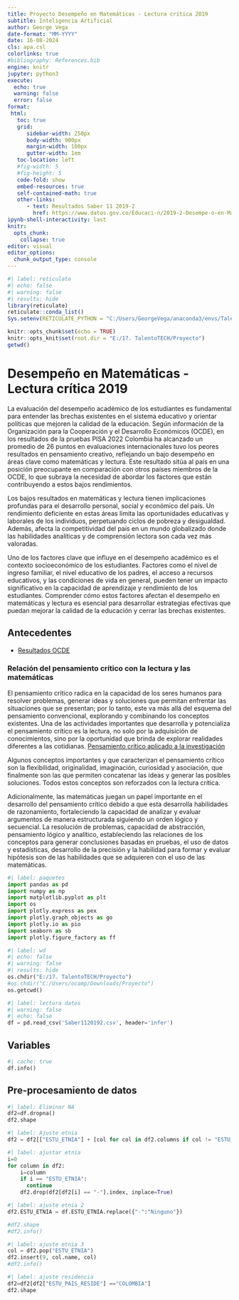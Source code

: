 ```yaml
---
title: Proyecto Desempeño en Matemáticas - Lectura crítica 2019
subtitle: Inteligencia Artificial
author: George Vega
date-format: "MM-YYYY"
date: 16-08-2024
cls: apa.csl
colorlinks: true
#bibliography: References.bib
engine: knitr
jupyter: python3
execute:
  echo: true
  warning: false
  error: false
format:
 html:
   toc: true
   grid:
      sidebar-width: 250px
      body-width: 900px
      margin-width: 100px
      gutter-width: 1em
   toc-location: left
   #fig-width: 5
   #fig-height: 5
   code-fold: show
   embed-resources: true
   self-contained-math: true
   other-links:
      - text: Resultados Saber 11 2019-2
        href: https://www.datos.gov.co/Educaci-n/2019-2-Desempe-o-en-Matem-ticas-de-los-estudiantes/3qm6-df8e
ipynb-shell-interactivity: last
knitr:
  opts_chunk: 
    collapse: true
editor: visual
editor_options: 
  chunk_output_type: console
---
```


```{=html}
<style scoped>
table {
  font-size: 11px;

}
</style>
```
```r
#| label: reticulate
#| echo: false
#| warning: false
#| results: hide
library(reticulate)
reticulate::conda_list()
Sys.setenv(RETICULATE_PYTHON = "C:/Users/GeorgeVega/anaconda3/envs/TalentoTECH")
```

```r
knitr::opts_chunk$set(echo = TRUE)
knitr::opts_knit$set(root.dir = "E:/17. TalentoTECH/Proyecto")
getwd()
```

# Desempeño en Matemáticas - Lectura crítica 2019

La evaluación del desempeño académico de los estudiantes es fundamental para entender las brechas existentes en el sistema educativo y orientar políticas que mejoren la calidad de la educación. Según información de la Organización para la Cooperación y el Desarrollo Económicos (OCDE), en los resultados de la pruebas PISA 2022 Colombia ha alcanzado un promedio de 26 puntos en evaluaciones internacionales tuvo los peores resultados en pensamiento creativo, reflejando un bajo desempeño en áreas clave como matemáticas y lectura. Este resultado sitúa al país en una posición preocupante en comparación con otros países miembros de la OCDE, lo que subraya la necesidad de abordar los factores que están contribuyendo a estos bajos rendimientos.

Los bajos resultados en matemáticas y lectura tienen implicaciones profundas para el desarrollo personal, social y económico del país. Un rendimiento deficiente en estas áreas limita las oportunidades educativas y laborales de los individuos, perpetuando ciclos de pobreza y desigualdad. Además, afecta la competitividad del país en un mundo globalizado donde las habilidades analíticas y de comprensión lectora son cada vez más valoradas.

Uno de los factores clave que influye en el desempeño académico es el contexto socioeconómico de los estudiantes. Factores como el nivel de ingreso familiar, el nivel educativo de los padres, el acceso a recursos educativos, y las condiciones de vida en general, pueden tener un impacto significativo en la capacidad de aprendizaje y rendimiento de los estudiantes. Comprender cómo estos factores afectan el desempeño en matemáticas y lectura es esencial para desarrollar estrategias efectivas que puedan mejorar la calidad de la educación y cerrar las brechas existentes.

## Antecedentes

-   [Resultados OCDE](https://www.portafolio.co/economia/regiones/colombia-con-los-peores-resultados-de-las-pruebas-pisa-de-la-ocde-606991)

### Relación del pensamiento crítico con la lectura y las matemáticas

El pensamiento crítico radica en la capacidad de los seres humanos para resolver problemas, generar ideas y soluciones que permitan enfrentar las situaciones que se presentan; por lo tanto, este va más allá del esquema del pensamiento convencional, explorando y combinando los conceptos existentes. Una de las actividades importantes que desarrolla y potencializa el pensamiento crítico es la lectura, no solo por la adquisición de conocimientos, sino por la oportunidad que brinda de explorar realidades diferentes a las cotidianas. [Pensamiento crítico aplicado a la investigación](https://http://scielo.sld.cu/pdf/rus/v10n1/2218-3620-rus-10-01-336.pdf)

Algunos conceptos importantes y que caracterizan el pensamiento crítico son la flexibilidad, originalidad, imaginación, curiosidad y asociación, que finalmente son las que permiten concatenar las ideas y generar las posibles soluciones. Todos estos conceptos son reforzados con la lectura crítica.

Adicionalmente, las matemáticas juegan un papel importante en el desarrollo del pensamiento crítico debido a que esta desarrolla habilidades de razonamiento, fortaleciendo la capacidad de analizar y evaluar argumentos de manera estructurada siguiendo un orden lógico y secuencial. La resolución de problemas, capacidad de abstracción, pensamiento lógico y analítico, estableciendo las relaciones de los conceptos para generar conclusiones basadas en pruebas, el uso de datos y estadísticas, desarrollo de la precisión y la habilidad para formar y evaluar hipótesis son de las habilidades que se adquieren con el uso de las matemáticas.

```python
#| label: paquetes
import pandas as pd
import numpy as np
import matplotlib.pyplot as plt
import os
import plotly.express as pex
import plotly.graph_objects as go
import plotly.io as pio
import seaborn as sb
import plotly.figure_factory as ff
```

```python
#| label: wd
#| echo: false
#| warning: false
#| results: hide
os.chdir("E:/17. TalentoTECH/Proyecto")
#os.chdir("C:/Users/ocamp/Downloads/Proyecto")
os.getcwd()
```

```python
#| label: lectura datos
#| warning: false
#| echo: false
df = pd.read_csv('Saber1120192.csv', header='infer')
```

## Variables

```python
#| cache: true
df.info()
```

## Pre-procesamiento de datos

```python
#| label: Eliminar NA
df2=df.dropna()
df2.shape
```

```python
#| label: Ajuste etnia
df2 = df2[["ESTU_ETNIA"] + [col for col in df2.columns if col != "ESTU_ETNIA"]]
```

```python
#| label: ajustar etnia
i=0
for column in df2:
    i=column
    if i == "ESTU_ETNIA":
      continue
    df2.drop(df2[df2[i] == "-"].index, inplace=True)
```

```python
#| label: ajuste etnia 2
df2.ESTU_ETNIA = df.ESTU_ETNIA.replace({"-":"Ninguno"})
```

```python
#df2.shape
#df2.info()
```

```python
#| label: ajuste etnia 3
col = df2.pop("ESTU_ETNIA")
df2.insert(9, col.name, col)
#df2.info()
```

```python
#| label: ajuste residencia
df2=df2[df2["ESTU_PAIS_RESIDE"] =="COLOMBIA"]
df2.shape
```
